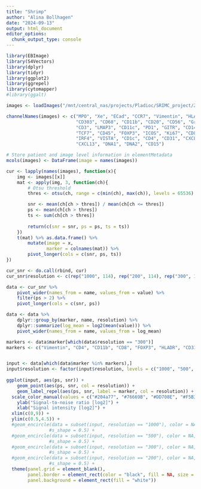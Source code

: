 ```yaml
---
title: "Shrimp"
author: "Alina Bollhagen"
date: "2024-09-13"
output: html_document
editor_options: 
  chunk_output_type: console
---
```


```r

library(EBImage)      
library(S4Vectors)    
library(dplyr)       
library(tidyr)        
library(ggplot2)      
library(ggrepel)
library(cytomapper)
#library(ggalt)

```


```r

images <- loadImages("/mnt/central_nas/projects/Pladioc/SRIMC_project/Zenodo/Extended_Data_3/tonsil_images_500x500/")

channelNames(images) <- c("MPO", "Xe", "ECad", "CCR7", "Vimentin", "HLADR", "CD27",
                          "CD303", "CD68", "CD11b", "CD20", "CD56", "GranzymeB",
                          "CD3", "LMAP3", "CD11c", "PD1", "GITR", "CD14", "PDL1", 
                          "TCF7", "CD45", "FOXP3", "ICOS", "Ki67", "CD8", "Tim3",
                          "IRF4", "VISTA", "CD1c", "CD4", "CD31", "CXCL12", "CCL21",
                          "CXCL13", "DNA1", "DNA2", "CD15")

# Store patient and image level information in elementMetadata
mcols(images) <- DataFrame(image = names(images))

cur <- lapply(names(images), function(x){
    img <- images[[x]]
    mat <- apply(img, 3, function(ch){
        # Otsu threshold
        thres <- otsu(ch, range = c(min(ch), max(ch)), levels = 65536)

        snr <- mean(ch[ch > thres]) / mean(ch[ch <= thres])
        ps <- mean(ch[ch > thres])
        ts <- sum(ch[ch > thres])
        
        return(c(snr = snr, ps = ps, ts = ts))
    })
    t(mat) %>% as.data.frame() %>% 
        mutate(image = x,
               marker = colnames(mat)) %>% 
        pivot_longer(cols = c(snr, ps, ts))
})

cur_snr <- do.call(rbind, cur)
cur_snr$resolution <- c(rep("1000", 114), rep("200", 114), rep("300", 114), rep("500", 114))

data <- cur_snr %>% 
    pivot_wider(names_from = name, values_from = value) %>%
    filter(ps > 2) %>%
    pivot_longer(cols = c(snr, ps))

data <- data %>% 
    dplyr::group_by(marker, name, resolution) %>%
    dplyr::summarize(log_mean = log2(mean(value))) %>%
    pivot_wider(names_from = name, values_from = log_mean)

markers <- data$marker[which(data$resolution == "300")]
markers <- c("Vimentin", "CD4", "CD11b", "CD8", "FOXP3", "HLADR", "CD31", "CD20", "CD11c", "CD1c", "DNA2")


input <- data[which(data$marker %in% markers),]
input$resolution <- factor(input$resolution, levels = c("1000", "500", "300", "200"))
  
ggplot(input, aes(ps, snr)) +
    geom_point(aes(ps, snr, col = resolution)) +
    geom_label_repel(aes(ps, snr, label = marker, col = resolution)) +
  scale_color_manual(values = c("#204a77", "#76669B", "#DD708E", "#F5B35E")) +
    ylab("Signal-to-noise ratio [log2]") +
    xlab("Signal intensity [log2]") +
  xlim(c(0,9)) +
  ylim(c(0.5,4.5)) +
  #geom_encircle(data = subset(input, resolution == "1000"), color = NA, fill = alpha("#204a77", 0.1),
                #s_shape = 0.5) +
  #geom_encircle(data = subset(input, resolution == "500"), color = NA, fill = alpha("#76669B", 0.1),
                #s_shape = 0.5) +
  #geom_encircle(data = subset(input, resolution == "300"), color = NA, fill = alpha("#DD708E", 0.1),
                #s_shape = 0.5) +
  #geom_encircle(data = subset(input, resolution == "200"), color = NA, fill = alpha("#F5B35E", 0.1),
                #s_shape = 0.5) +
  theme(panel.grid = element_blank(),
        panel.border = element_rect(color = "black", fill = NA, size = 1),
        panel.background = element_rect(fill = "white")) 

```




